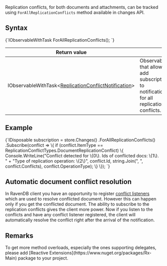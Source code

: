 
Replication conflicts, for both documents and attachments, can be tracked using `ForAllReplicationConflicts` method available in changes API.

## Syntax

<TabItem value="replication_conflicts_changes_1" label="replication_conflicts_changes_1">
<CodeBlock language="csharp">
{`IObservableWithTask<ReplicationConflictNotification>
	ForAllReplicationConflicts();
`}
</CodeBlock>
</TabItem>

| Return value | |
| ------------- | ----- |
| IObservableWithTask&lt;[ReplicationConflictNotification](../../glossary/replication-conflict-notification.mdx)&gt; | Observable that allows to add subscriptions to notifications for all replication conflicts. |

## Example

<TabItem value="replication_conflicts_changes_2" label="replication_conflicts_changes_2">
<CodeBlock language="csharp">
{`IDisposable subscription = store.Changes()
	.ForAllReplicationConflicts()
	.Subscribe(conflict =>
	\{
		if (conflict.ItemType == ReplicationConflictTypes.DocumentReplicationConflict)
		\{
			Console.WriteLine("Conflict detected for \{0\}. Ids of conflicted docs: \{1\}. " +
							  "Type of replication operation: \{2\}",
							  conflict.Id,
							  string.Join(", ", conflict.Conflicts),
							  conflict.OperationType);
		\}
	\});
`}
</CodeBlock>
</TabItem>

## Automatic document conflict resolution

In RavenDB client you have an opportunity to register [conflict listeners](../../client-api/listeners/what-are-conflict-listeners-and-how-to-work-with-them.mdx) which are used to resolve conflicted document. However this can happen only if you get the conflicted document. The ability to subscribe to the replication conflicts gives the client more power. Now if you listen to the conflicts and have any conflict listener registered, the client will automatically resolve the conflict right after the arrival of the notification.

## Remarks

<Admonition type="info" title="">
To get more method overloads, especially the ones supporting delegates, please add [Reactive Extensions](https://www.nuget.org/packages/Rx-Main) package to your project.
</Admonition>


